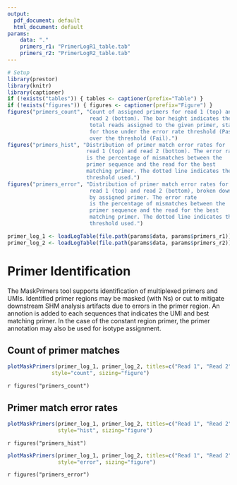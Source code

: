 ```yaml
---
output:
  pdf_document: default
  html_document: default
params:
    data: "."
    primers_r1: "PrimerLogR1_table.tab"
    primers_r2: "PrimerLogR2_table.tab"
---
```


```r
# Setup
library(prestor)
library(knitr)
library(captioner)
if (!exists("tables")) { tables <- captioner(prefix="Table") }
if (!exists("figures")) { figures <- captioner(prefix="Figure") }
figures("primers_count", "Count of assigned primers for read 1 (top) and 
                          read 2 (bottom). The bar height indicates the
                          total reads assigned to the given primer, stacked
                          for those under the error rate threshold (Pass) and
                          over the threshold (Fail).")
figures("primers_hist", "Distribution of primer match error rates for 
                         read 1 (top) and read 2 (bottom). The error rate
                         is the percentage of mismatches between the 
                         primer sequence and the read for the best 
                         matching primer. The dotted line indicates the error
                         threshold used.")
figures("primers_error", "Distribution of primer match error rates for 
                          read 1 (top) and read 2 (bottom), broken down 
                          by assigned primer. The error rate
                          is the percentage of mismatches between the 
                          primer sequence and the read for the best 
                          matching primer. The dotted line indicates the error
                          threshold used.")
```

```r
primer_log_1 <- loadLogTable(file.path(params$data, params$primers_r1))
primer_log_2 <- loadLogTable(file.path(params$data, params$primers_r2))
```

# Primer Identification

The MaskPrimers tool supports identification of multiplexed primers and UMIs.
Identified primer regions may be masked (with Ns) or cut to mitigate downstream
SHM analysis artifacts due to errors in the primer region. An annotion is added to 
each sequences that indicates the UMI and best matching primer. In the case of
the constant region primer, the primer annotation may also be used for isotype 
assignment.

## Count of primer matches

```r
plotMaskPrimers(primer_log_1, primer_log_2, titles=c("Read 1", "Read 2"),
              style="count", sizing="figure")
```

`r figures("primers_count")`

## Primer match error rates

```r
plotMaskPrimers(primer_log_1, primer_log_2, titles=c("Read 1", "Read 2"), 
                style="hist", sizing="figure")
```

`r figures("primers_hist")`

```r
plotMaskPrimers(primer_log_1, primer_log_2, titles=c("Read 1", "Read 2"), 
                style="error", sizing="figure")
```

`r figures("primers_error")`

